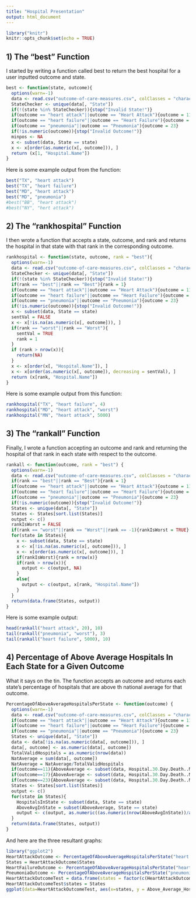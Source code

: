 ```yaml
---
title: "Hospital Presentation"
output: html_document
---
```


```r
library("knitr")
knitr::opts_chunk$set(echo = TRUE)
```


## 1) The "best" Function

I started by writing a function called best to return the best hospital for a user inputted outcome and state.

```r
best <- function(state, outcome){
  options(warn=-1)
  data <- read.csv("outcome-of-care-measures.csv", colClasses = "character")
  StateChecker <- unique(data[, "State"])
  if(!(state %in% StateChecker)){stop("Invalid State!")}
  if(outcome == "heart attack"||outcome == "Heart Attack"){outcome = 11}
  if(outcome == "heart failure"||outcome == "Heart Failure"){outcome = 17}
  if(outcome == "pneumonia"||outcome == "Pneumonia"){outcome = 23}
  if(!is.numeric(outcome)){stop("Invalid Outcome!")}
  minpos <- NA
  x <- subset(data, State == state)
  x <- x[order(as.numeric(x[, outcome])), ]
  return (x[1, "Hospital.Name"])
}
```

Here is some example output from the function:

```r
best("TX", "heart attack")
best("TX", "heart failure")
best("MD", "heart attack")
best("MD", "pneumonia")
#best("BB", "heart attack")
#best("NY", "hert attack")
```


## 2) The "rankhospital" Function

I then wrote a function that accepts a state, outcome, and rank and returns the hospital in that state with that rank in the corresponding outcome.

```r
rankhospital <- function(state, outcome, rank = "best"){
  options(warn=-1)
  data <- read.csv("outcome-of-care-measures.csv", colClasses = "character")
  StateChecker <- unique(data[, "State"])
  if(!(state %in% StateChecker)){stop("Invalid State!")}
  if(rank == "best"||rank == "Best"){rank = 1}
  if(outcome == "heart attack"||outcome == "Heart Attack"){outcome = 11}
  if(outcome == "heart failure"||outcome == "Heart Failure"){outcome = 17}
  if(outcome == "pneumonia"||outcome == "Pneumonia"){outcome = 23}
  if(!is.numeric(outcome)){stop("Invalid Outcome!")}
  x <- subset(data, State == state)
  sentVal = FALSE
  x <- x[!is.na(as.numeric(x[, outcome])), ]
  if(rank == "worst"||rank == "Worst"){
    sentVal = TRUE
    rank = 1
  }
  if (rank > nrow(x)){
    return(NA)
  }
  x <- x[order(x[, "Hospital.Name"]), ]
  x <- x[order(as.numeric(x[, outcome]), decreasing = sentVal), ]
  return (x[rank, "Hospital.Name"])
}
```

Here is some example output from this function:

```r
rankhospital("TX", "heart failure", 4)
rankhospital("MD", "heart attack", "worst")
rankhospital("MN", "heart attack", 5000)
```


## 3) The "rankall" Function

Finally, I wrote a function accepting an outcome and rank and returning the hospital of that rank in each state with respect to the outcome.

```r
rankall <- function(outcome, rank = "best") {
  options(warn=-1)
  data <- read.csv("outcome-of-care-measures.csv", colClasses = "character")
  if(rank == "best"||rank == "Best"){rank = 1}
  if(outcome == "heart attack"||outcome == "Heart Attack"){outcome = 11}
  if(outcome == "heart failure"||outcome == "Heart Failure"){outcome = 17}
  if(outcome == "pneumonia"||outcome == "Pneumonia"){outcome = 23}
  if(!is.numeric(outcome)){stop("Invalid Outcome!")}
  States <- unique(data[, "State"])
  States <- States[sort.list(States)]
  output <- c()
  rankIsWorst = FALSE
  if(rank == "worst"||rank == "Worst"||rank == -1){rankIsWorst = TRUE}
  for(state in States){
    x <- subset(data, State == state)
    x <- x[!is.na(as.numeric(x[, outcome])), ]
    x <- x[order(as.numeric(x[, outcome])), ]
    if(rankIsWorst){rank = nrow(x)}
    if(rank > nrow(x)){
      output <- c(output, NA)
    }
    else{
      output <- c(output, x[rank, "Hospital.Name"])
    }  
  }
  return(data.frame(States, output))
}
```

Here is some example output:

```r
head(rankall("heart attack", 20), 10)
tail(rankall("pneumonia", "worst"), 3)
tail(rankall("heart failure", 5000), 10)
```

## 4) Percentage of Above Average Hospitals In Each State for a Given Outcome

What it says on the tin. The function accepts an outcome and returns each state's percentage of hospitals that are above th national average for that outcome.

```r
PercentageOfAboveAverageHospitalsPerState <- function(outcome) {
  options(warn=-1)
  data <- read.csv("outcome-of-care-measures.csv", colClasses = "character")
  if(outcome == "heart attack"||outcome == "Heart Attack"){outcome = 11}
  if(outcome == "heart failure"||outcome == "Heart Failure"){outcome = 17}
  if(outcome == "pneumonia"||outcome == "Pneumonia"){outcome = 23}
  States <- unique(data[, "State"])
  data <- data[!is.na(as.numeric(data[, outcome])), ]
  data[, outcome] <- as.numeric(data[, outcome])
  TotalValidHospitals = as.numeric(nrow(data))
  NatAverage = sum(data[, outcome])
  NatAverage = NatAverage/TotalValidHospitals
  if(outcome==11){AboveAverage <- subset(data, Hospital.30.Day.Death..Mortality..Rates.from.Heart.Attack < NatAverage)}
  if(outcome==17){AboveAverage <- subset(data, Hospital.30.Day.Death..Mortality..Rates.from.Heart.Failure < NatAverage)}
  if(outcome==23){AboveAverage <- subset(data, Hospital.30.Day.Death..Mortality..Rates.from.Pneumonia < NatAverage)}
  States <- States[sort.list(States)]
  output <- c()
  for(state in States){
    HospitalsInState <- subset(data, State == state)
    AboveAvgInState = subset(AboveAverage, State == state)
    output <- c(output, as.numeric((as.numeric(nrow(AboveAvgInState))/as.numeric(nrow(HospitalsInState)))*100))
  }
  return(data.frame(States, output))
}
```

And here are the three resultant graphs:

```r
library("ggplot2")
HeartAttackOutcome <- PercentageOfAboveAverageHospitalsPerState("heart attack")
States = HeartAttackOutcome$States
HeartFailureOutcome <- PercentageOfAboveAverageHospitalsPerState("heart failure")
PneumoniaOutcome <- PercentageOfAboveAverageHospitalsPerState("pneumonia")
HeartAttackOutcomeTest = data.frame(states = factor(c(HeartAttackOutcome$States), levels=c(HeartAttackOutcome$States)), Above_Average_Hospitals = c(HeartAttackOutcome$output))
HeartAttackOutcomeTest$states = States
ggplot(data=HeartAttackOutcomeTest, aes(x=states, y = Above_Average_Hospitals, fill = states)) + geom_bar(stat = "identity")
```